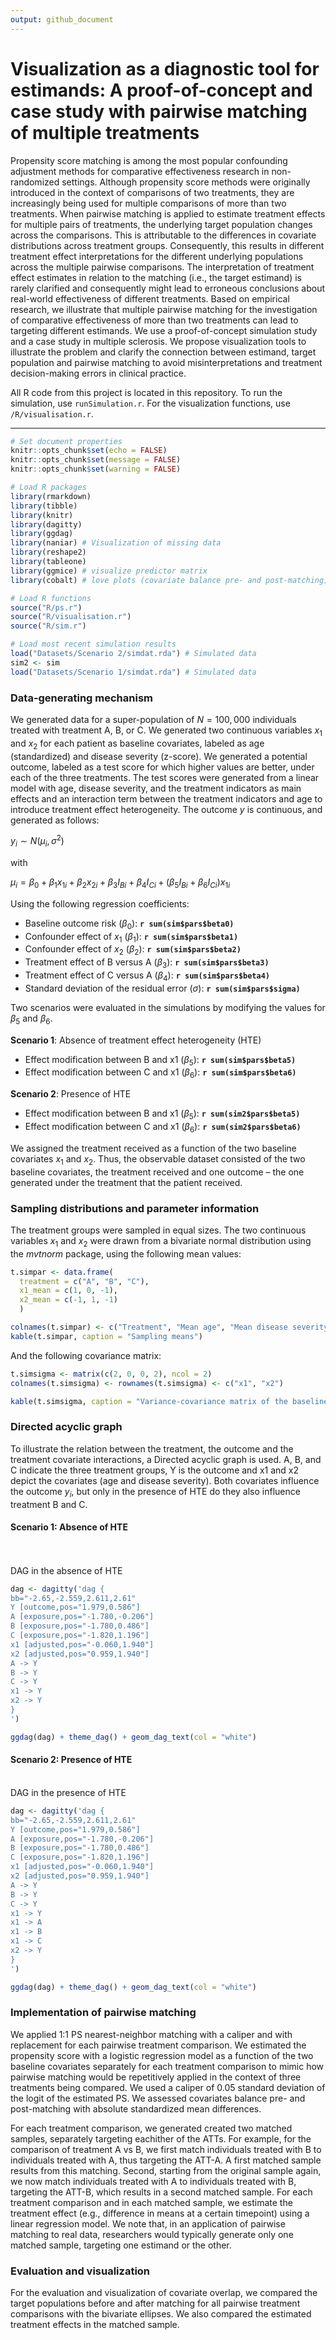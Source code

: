 ```yaml
---
output: github_document
---
```


# Visualization as a diagnostic tool for estimands: A proof-of-concept and case study with pairwise matching of multiple treatments
Propensity score matching is among the most popular confounding adjustment methods for comparative effectiveness research in non-randomized settings. Although propensity score methods were originally introduced in the context of comparisons of two treatments, they are increasingly being used for multiple comparisons of more than two treatments. When pairwise matching is applied to estimate treatment effects for multiple pairs of treatments, the underlying target population changes across the comparisons. This is attributable to the differences in covariate distributions across treatment groups. Consequently, this results in different treatment effect interpretations for the different underlying populations across the multiple pairwise comparisons. The interpretation of treatment effect estimates in relation to the matching (i.e., the target estimand) is rarely clarified and consequently might lead to erroneous conclusions about real-world effectiveness of different treatments. Based on empirical research, we illustrate that multiple pairwise matching for the investigation of comparative effectiveness of more than two treatments can lead to targeting different estimands. We use a proof-of-concept simulation study and a case study in multiple sclerosis. We propose visualization tools to illustrate the problem and clarify the connection between estimand, target population and pairwise matching to avoid misinterpretations and treatment decision-making errors in clinical practice. 

All R code from this project is located in this repository. To run the simulation, use `runSimulation.r`. For the visualization functions, use `/R/visualisation.r`. 

---

```r

# Set document properties
knitr::opts_chunk$set(echo = FALSE)
knitr::opts_chunk$set(message = FALSE)
knitr::opts_chunk$set(warning = FALSE)

# Load R packages
library(rmarkdown)
library(tibble)
library(knitr)
library(dagitty)
library(ggdag)
library(naniar) # Visualization of missing data
library(reshape2)
library(tableone)
library(ggmice) # visualize predictor matrix
library(cobalt) # love plots (covariate balance pre- and post-matching)

# Load R functions
source("R/ps.r")
source("R/visualisation.r")
source("R/sim.r")

# Load most recent simulation results 
load("Datasets/Scenario 2/simdat.rda") # Simulated data
sim2 <- sim
load("Datasets/Scenario 1/simdat.rda") # Simulated data

```

### Data-generating mechanism 

We generated data for a super-population of $N=100,000$ individuals treated with treatment A, B, or C. We generated two continuous variables $x_1$ and $x_2$ for each patient as baseline covariates, labeled as age (standardized) and disease severity (z-score). We generated a potential outcome, labeled as a test score for which higher values are better, under each of the three treatments. The test scores were generated from a linear model with age, disease severity, and the treatment indicators as main effects and an interaction term between the treatment indicators and age to introduce treatment effect heterogeneity. The outcome $y$ is continuous, and generated as follows:

$y_i \sim N(\mu_i, \sigma^2)$

with

$\mu_i = \beta_0 + \beta_1  x_{1i} + \beta_2 x_{2i} + \beta_3 I_{Bi} + \beta_4 I_{Ci} + (\beta_5 I_{Bi} + \beta_6 I_{Ci}) x_{1i}$


Using the following regression coefficients:

* Baseline outcome risk ($\beta_0$): **`r sum(sim$pars$beta0)`**
* Confounder effect of $x_1$ ($\beta_1$): **`r sum(sim$pars$beta1)`**
* Confounder effect of $x_2$ ($\beta_2$): **`r sum(sim$pars$beta2)`**
* Treatment effect of B versus A ($\beta_3$): **`r sum(sim$pars$beta3)`**
* Treatment effect of C versus A ($\beta_4$): **`r sum(sim$pars$beta4)`**
* Standard deviation of the residual error ($\sigma$): **`r sum(sim$pars$sigma)`**


Two scenarios were evaluated in the simulations by modifying the values for $\beta_5$ and $\beta_6$.

**Scenario 1**: Absence of treatment effect heterogeneity (HTE)

* Effect modification between B and x1 ($\beta_5$): **`r sum(sim$pars$beta5)`**
* Effect modification between C and x1 ($\beta_6$): **`r sum(sim$pars$beta6)`**

**Scenario 2**: Presence of HTE 

* Effect modification between B and x1 ($\beta_5$): **`r sum(sim2$pars$beta5)`** 
* Effect modification between C and x1 ($\beta_6$): **`r sum(sim2$pars$beta6)`**

We assigned the treatment received as a function of the two baseline covariates $x_1$ and $x_2$. Thus, the observable dataset consisted of the two baseline covariates, the treatment received and one outcome – the one generated under the treatment that the patient received.  

### Sampling distributions and parameter information

The treatment groups were sampled in equal sizes. The two continuous variables $x_1$ and $x_2$ were drawn from a bivariate normal distribution using the *mvtnorm* package, using the following mean values:

```r
t.simpar <- data.frame(
  treatment = c("A", "B", "C"), 
  x1_mean = c(1, 0, -1),
  x2_mean = c(-1, 1, -1)
  )

colnames(t.simpar) <- c("Treatment", "Mean age", "Mean disease severity")
kable(t.simpar, caption = "Sampling means")

```

And the following covariance matrix:
```r
t.simsigma <- matrix(c(2, 0, 0, 2), ncol = 2)
colnames(t.simsigma) <- rownames(t.simsigma) <- c("x1", "x2")

kable(t.simsigma, caption = "Variance-covariance matrix of the baseline covariates")

```


### Directed acyclic graph

To illustrate the relation between the treatment, the outcome and the treatment covariate interactions, a Directed acyclic graph is used. A, B, and C indicate the three treatment groups, Y is the outcome and x1 and x2 depict the covariates (age and disease severity). Both covariates influence the outcome  $y_i$, but only in the presence of HTE do they also influence treatment B and C. 
 
#### Scenario 1: Absence of HTE    
<br />  
DAG in the absence of HTE  

```r
dag <- dagitty('dag {
bb="-2.65,-2.559,2.611,2.61"
Y [outcome,pos="1.979,0.586"]
A [exposure,pos="-1.780,-0.206"]
B [exposure,pos="-1.780,0.486"]
C [exposure,pos="-1.820,1.196"]
x1 [adjusted,pos="-0.060,1.940"]
x2 [adjusted,pos="0.959,1.940"]
A -> Y
B -> Y
C -> Y
x1 -> Y
x2 -> Y
}
')

ggdag(dag) + theme_dag() + geom_dag_text(col = "white")

```

  
#### Scenario 2: Presence of HTE  
<br /> 
DAG in the presence of HTE  
   
```r
dag <- dagitty('dag {
bb="-2.65,-2.559,2.611,2.61"
Y [outcome,pos="1.979,0.586"]
A [exposure,pos="-1.780,-0.206"]
B [exposure,pos="-1.780,0.486"]
C [exposure,pos="-1.820,1.196"]
x1 [adjusted,pos="-0.060,1.940"]
x2 [adjusted,pos="0.959,1.940"]
A -> Y
B -> Y
C -> Y
x1 -> Y
x1 -> A
x1 -> B
x1 -> C
x2 -> Y
}
')

ggdag(dag) + theme_dag() + geom_dag_text(col = "white")

```
   
### Implementation of pairwise matching 

We applied 1:1 PS nearest-neighbor matching with a caliper and with replacement for each pairwise treatment comparison. We estimated the propensity score with a logistic regression model as a function of the two baseline covariates separately for each treatment comparison to mimic how pairwise matching would be repetitively applied in the context of three treatments being compared. We used a caliper of 0.05 standard deviation of the logit of the estimated PS. We assessed covariates balance pre- and post-matching with absolute standardized mean differences.  

For each treatment comparison, we generated created two matched samples, separately targeting eachither of the ATTs. For example, for the comparison of treatment A vs B, we first match individuals treated with B to individuals treated with A, thus targeting the ATT-A. A first matched sample results from this matching. Second, starting from the original sample again, we now match individuals treated with A to individuals treated with B, targeting the ATT-B, which results in a second matched sample. For each treatment comparison and in each matched sample, we estimate the treatment effect (e.g., difference in means at a certain timepoint) using a linear regression model. We note that, in an application of pairwise matching to real data, researchers would typically generate only one matched sample, targeting one estimand or the other.  

### Evaluation and visualization 

For the evaluation and visualization of covariate overlap, we compared the target populations before and after matching for all pairwise treatment comparisons with the bivariate ellipses. We also compared the estimated treatment effects in the matched sample.

